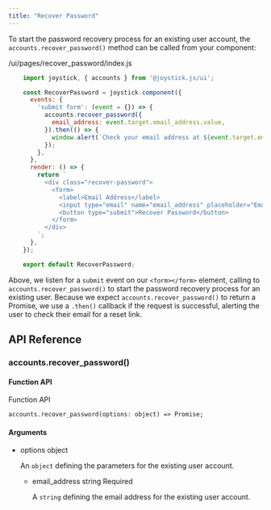 ```yaml
---
title: "Recover Password"
---
```



To start the password recovery process for an existing user account, the `accounts.recover_password()` method can be called from your component:

/ui/pages/recover_password/index.js
```js
    import joystick, { accounts } from '@joystick.js/ui';

    const RecoverPassword = joystick.component({
      events: {
        'submit form': (event = {}) => {
          accounts.recover_password({
            email_address: event.target.email_address.value,
          }).then(() => {
            window.alert(`Check your email address at ${event.target.email_address.value} for a reset link!`);
          });
        },
      },
      render: () => {
        return `
          <div class="recover-password">
            <form>
              <label>Email Address</label>
              <input type="email" name="email_address" placeholder="Email Address" />
              <button type="submit">Recover Password</button>
            </form>
          </div>
        `;
      },
    });

    export default RecoverPassword;
```
Above, we listen for a `submit` event on our `<form></form>` element, calling to `accounts.recover_password()` to start the password recovery process for an existing user. Because we expect `accounts.recover_password()` to return a Promise, we use a `.then()` callback if the request is successful, alerting the user to check their email for a reset link.

## API Reference

### accounts.recover_password()

#### Function API

Function API

    accounts.recover_password(options: object) => Promise;

#### Arguments

- options object

  An `object` defining the parameters for the existing user account.

  - email_address string Required

    A `string` defining the email address for the existing user account.
